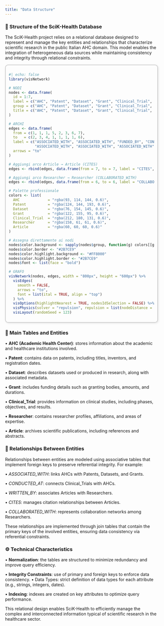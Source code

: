 ```yaml
---
title: "Data Structure"
---
```


### 🧱 Structure of the SciK-Health Database

The SciK-Health project relies on a relational database designed to represent and manage the key entities and relationships that characterize scientific research in the public Italian AHC domain. This model enables the integration of heterogeneous data sources while maintaining consistency and integrity through relational constraints.

::::: cell
::: {style="border: 2px solid #ccc; padding: 10px; border-radius: 10px; box-shadow: 2px 2px 6px rgba(0,0,0,0.1);"}
```r
#| echo: false
library(visNetwork)

# NODI
nodes <- data.frame(
  id = 1:7,
  label = c("AHC", "Patent", "Dataset", "Grant", "Clinical_Trial", "Researcher", "Article"),
  group = c("AHC", "Patent", "Dataset", "Grant", "Clinical_Trial", "Researcher", "Article"),
  title = c("AHC", "Patent", "Dataset", "Grant", "Clinical_Trial", "Researcher", "Article")
)

# ARCHI
edges <- data.frame(
  from = c(1, 1, 1, 5, 2, 3, 6, 7),
  to   = c(2, 3, 4, 1, 1, 1, 1, 6),
  label = c("ASSOCIATED_WITH", "ASSOCIATED_WITH", "FUNDED_BY", "CONDUCTED_AT",
            "ASSOCIATED_WITH", "ASSOCIATED_WITH", "ASSOCIATED_WITH", "WRITTEN_BY"),
  arrows = "to"
)

# Aggiungi arco Article → Article (CITES)
edges <- rbind(edges, data.frame(from = 7, to = 7, label = "CITES", arrows = "to"))

# Aggiungi arco Researcher → Researcher (COLLABORATED_WITH)
edges <- rbind(edges, data.frame(from = 6, to = 6, label = "COLLABORATED_WITH", arrows = "to"))

# Palette professionale
colors <- list(
  AHC             = "rgba(93, 114, 144, 0.6)",
  Patent          = "rgba(124, 144, 193, 0.6)",
  Dataset         = "rgba(76, 154, 145, 0.6)",
  Grant           = "rgba(122, 155, 95, 0.6)",
  Clinical_Trial  = "rgba(212, 180, 131, 0.6)",
  Researcher      = "rgba(158, 61, 61, 0.6)",
  Article         = "rgba(60, 60, 60, 0.6)"
)

# Assegna direttamente ai nodi
nodes$color.background <- sapply(nodes$group, function(g) colors[[g]])
nodes$color.border <- "#2B7CE9"
nodes$color.highlight.background <- "#FF8000"
nodes$color.highlight.border <- "#2B7CE9"
nodes$font <- list(face = "bold")

# GRAFO
visNetwork(nodes, edges, width = "800px", height = "600px") %>%
  visEdges(
    smooth = FALSE,
    arrows = "to",
    font = list(ital = TRUE, align = "top")
  ) %>%
  visOptions(highlightNearest = TRUE, nodesIdSelection = FALSE) %>%
  visPhysics(solver = "repulsion", repulsion = list(nodeDistance = 300)) %>%
  visLayout(randomSeed = 123)

```
:::

::: text-center
:::

### 📌 Main Tables and Entities

• **AHC (Academic Health Center)**: stores information about the academic and healthcare institutions involved.

• **Patent**: contains data on patents, including titles, inventors, and registration dates.

• **Dataset**: describes datasets used or produced in research, along with associated metadata.

• **Grant**: includes funding details such as granting bodies, amounts, and durations.

• **Clinical_Trial**: provides information on clinical studies, including phases, objectives, and results.

• **Researcher**: contains researcher profiles, affiliations, and areas of expertise.

• **Article**: archives scientific publications, including references and abstracts.

### 🔗 Relationships Between Entities

Relationships between entities are modeled using associative tables that implement foreign keys to preserve referential integrity. For example:

• *ASSOCIATED_WITH*: links AHCs with Patents, Datasets, and Grants.

• *CONDUCTED_AT*: connects Clinical_Trials with AHCs.

• *WRITTEN_BY*: associates Articles with Researchers.

• *CITES*: manages citation relationships between Articles.

• *COLLABORATED_WITH*: represents collaboration networks among Researchers.

These relationships are implemented through join tables that contain the primary keys of the involved entities, ensuring data consistency via referential constraints.

### ⚙️ Technical Characteristics

• **Normalization**: the tables are structured to minimize redundancy and improve query efficiency.

• **Integrity Constraints**: use of primary and foreign keys to enforce data consistency. • Data Types: strict definition of data types for each attribute (e.g., strings, integers, dates).

• **Indexing**: indexes are created on key attributes to optimize query performance.

This relational design enables SciK-Health to efficiently manage the complex and interconnected information typical of scientific research in the healthcare sector.
:::::
